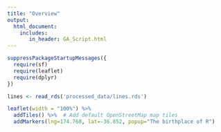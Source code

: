 ```yaml
---
title: "Overview"
output: 
  html_document:
    includes:
       in_header: GA_Script.html
---
```


```r
suppressPackageStartupMessages({
  require(sf)
  require(leaflet)
  require(dplyr)
})
```


```r
lines <- read_rds('processed_data/lines.rds')

leaflet(width = "100%") %>%
  addTiles() %>%  # Add default OpenStreetMap map tiles
  addMarkers(lng=174.768, lat=-36.852, popup="The birthplace of R")

```